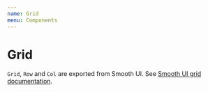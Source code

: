 ```yaml
---
name: Grid
menu: Components
---
```


# Grid

`Grid`, `Row` and `Col` are exported from Smooth UI. See [Smooth UI grid documentation](https://smooth-ui.smooth-code.com/docs-basics-grid).
